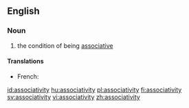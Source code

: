 ==English==

===Noun===
{{wikipedia}}
{{en-noun|associativities}}

# {{algebra}} the condition of being [[associative]]

====Translations====
{{trans-top|condition of being associative}}
* French: {{t+|fr|associativité|f}}
{{trans-mid}}
{{trans-bottom}}

[[id:associativity]]
[[hu:associativity]]
[[pl:associativity]]
[[fi:associativity]]
[[sv:associativity]]
[[vi:associativity]]
[[zh:associativity]]